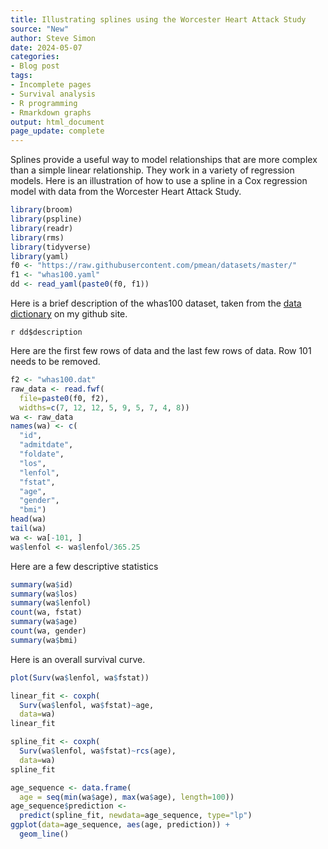```yaml
---
title: Illustrating splines using the Worcester Heart Attack Study
source: "New"
author: Steve Simon
date: 2024-05-07
categories:
- Blog post
tags:
- Incomplete pages
- Survival analysis
- R programming
- Rmarkdown graphs
output: html_document
page_update: complete
---
```


Splines provide a useful way to model relationships that are more complex than a simple linear relationship. They work in a variety of regression models. Here is an illustration of how to use a spline in a Cox regression model with data from the Worcester Heart Attack Study.

<!---more--->

```r
library(broom)
library(pspline)
library(readr)
library(rms)
library(tidyverse)
library(yaml)
f0 <- "https://raw.githubusercontent.com/pmean/datasets/master/"
f1 <- "whas100.yaml"
dd <- read_yaml(paste0(f0, f1))
```

Here is a brief description of the whas100 dataset, taken from the [data dictionary][sim3] on my github site.

`r dd$description`

[sim3]: https://raw.githubusercontent.com/pmean/datasets/master/whas100-data-dictionary.yaml

Here are the first few rows of data and the last few rows of data. Row 101 needs to be removed.

```r
f2 <- "whas100.dat"
raw_data <- read.fwf(
  file=paste0(f0, f2),
  widths=c(7, 12, 12, 5, 9, 5, 7, 4, 8))
wa <- raw_data
names(wa) <- c(
  "id",
  "admitdate",
  "foldate",
  "los",
  "lenfol",
  "fstat",
  "age",
  "gender",
  "bmi")
head(wa)
tail(wa)
wa <- wa[-101, ]
wa$lenfol <- wa$lenfol/365.25
```

Here are a few descriptive statistics

```r
summary(wa$id)
summary(wa$los)
summary(wa$lenfol)
count(wa, fstat)
summary(wa$age)
count(wa, gender)
summary(wa$bmi)
```

Here is an overall survival curve.

```r
plot(Surv(wa$lenfol, wa$fstat))
```

```r
linear_fit <- coxph(
  Surv(wa$lenfol, wa$fstat)~age,
  data=wa)
linear_fit
```

```r
spline_fit <- coxph(
  Surv(wa$lenfol, wa$fstat)~rcs(age),
  data=wa)
spline_fit
```

```r
age_sequence <- data.frame(
  age = seq(min(wa$age), max(wa$age), length=100))
age_sequence$prediction <- 
  predict(spline_fit, newdata=age_sequence, type="lp")
ggplot(data=age_sequence, aes(age, prediction)) +
  geom_line()
```